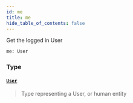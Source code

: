 ```yaml
---
id: me
title: me
hide_table_of_contents: false
---
```








Get the logged in User

```graphql
me: User
```


### Type

#### [`User`](/adminidentity/api/graphql-admin/reference/objects/user) <Badge class="secondary" text="object"/>
> Type representing a User, or human entity
> 





